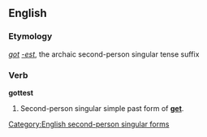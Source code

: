 ==English==
===Etymology===
''[[got]]'' ''[[-est]]'', the archaic second-person singular tense suffix

===Verb===
'''gottest'''

# {{archaic}} Second-person singular simple past form of '''[[get]]'''.

[[Category:English second-person singular forms]]